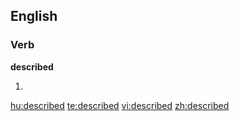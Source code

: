 ==English==

===Verb===
'''described'''

# {{past of|describe}}

[[hu:described]]
[[te:described]]
[[vi:described]]
[[zh:described]]